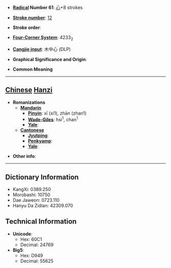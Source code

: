 * '''[[Wiktionary:Chinese radical index| Radical]] Number 61''': [[Wiktionary:Chinese radical index 心|心]]+8 strokes

* '''[[Wiktionary:Chinese total strokes index|Stroke number]]''': [[Wiktionary:Chinese total strokes index 12|12]]

* '''Stroke order''': 

* '''[[Wiktionary:Chinese four corner index|Four-Corner System]]''': 4233<sub>2</sub>

* '''[[Wiktionary:Chinese Cangjie index|Cangjie input]]''': 木中心 (DLP)

* '''Graphical Significance and Origin''': 

* '''Common Meaning'''

----

== [[Chinese]] [[Hanzi]] ==

* '''Romanizations'''
** '''[[Mandarin]]'''
*** '''[[Pinyin]]''': xī (xi1), zhān (zhan1)
*** '''[[Wade-Giles]]''': hsi<sup>1</sup>, chan<sup>1</sup>
*** '''[[Yale]]''': 
** '''[[Cantonese]]'''
*** '''[[Jyutping]]''':
*** '''[[Penkyamp]]''': 
*** '''[[Yale]]''': 

* '''Other info''': 

----

== Dictionary Information ==

* KangXi: 0389.250
* Morobashi: 10750
* Dae Jaweon: 0723.110
* Hanyu Da Zidian: 42309.070

== Technical Information ==

* '''Unicode''':
** Hex: 60C1
** Decimal: 24769
* '''Big5''':
** Hex: D949
** Decimal: 55625